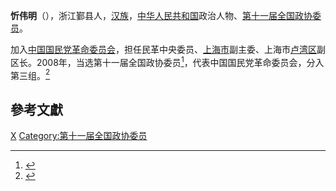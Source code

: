 '''忻伟明'''（{{bd|1957年||}}），浙江鄞县人，[[汉族|汉族]]，[[中华人民共和国|中华人民共和国]]政治人物、[[第十一届全国政协委员|第十一届全国政协委员]]。

加入[[中国国民党革命委员会|中国国民党革命委员会]]，担任民革中央委员、[[上海市|上海市]]副主委、上海市[[卢湾区|卢湾区]]副区长。2008年，当选第十一届全国政协委员<ref>{{cite news|title=第十一届全国政协委员名单|url=http://www.indaa.com.cn/zt/2009qglh/zxzs/200903/t20090303_127573.html|accessdate=2013-04-09|newspaper=新华社北京1月25日电 中国人民政治协商会议第十一届全国委员会委员名单(共2237人，2008年1月25日政协第十届全国委员会常务委员会第二十次会议通过)|date=2008年1月25日|deadurl=yes|archiveurl=https://web.archive.org/web/20130928014403/http://www.indaa.com.cn/zt/2009qglh/zxzs/200903/t20090303_127573.html|archivedate=2013年9月28日|df=}}</ref>，代表中国国民党革命委员会，分入第三组。<ref>{{cite news|title=全国政协信息-忻伟明|url=http://www.cppcc.gov.cn/CMS/wylibary/showJcwyxtInfoWylibary.action?tabJcwyxt.guid=11W0022100&wytype=wjwy|accessdate=2013-04-11|newspaper=全国政协委员会|archive-date=2019-08-23|archive-url=https://web.archive.org/web/20190823220722/http://www.cppcc.gov.cn/CMS/wylibary/showJcwyxtInfoWylibary.action?tabJcwyxt.guid=11W0022100&wytype=wjwy|dead-url=no}}</ref>

==參考文獻==
{{reflist}}
{{中国政治人物小作品}}

[[Category:鄞县人|X]]
[[Category:第十一届全国政协委员|Category:第十一届全国政协委员]]